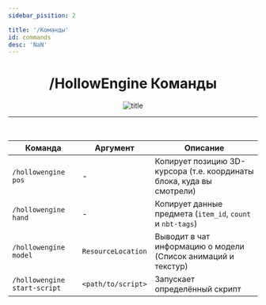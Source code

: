 ```yaml
---
sidebar_pisition: 2

title: '/Команды'
id: commands
desc: 'NaN'
---
```


<div align="center">

# /HollowEngine Команды

<div className="show" id="mask">

![title](@site/static/img/doc/titles/Commands0.webp)

</div>

---

<br />

| Команда                      | Аргумент           | Описание                                                              |
|------------------------------|--------------------|-----------------------------------------------------------------------|
| `/hollowengine pos`          | -                  | Копирует позицию 3D-курсора (т.е. координаты блока, куда вы смотрели) |
| `/hollowengine hand`         | -                  | Копирует данные предмета (`item_id`, `count` и `nbt-tags`)            |
| `/hollowengine model`        | `ResourceLocation` | Выводит в чат информацию о модели (Список анимаций и текстур)         |
| `/hollowengine start-script` | `<path/to/script>` | Запускает определённый скрипт                                         |

</div>
